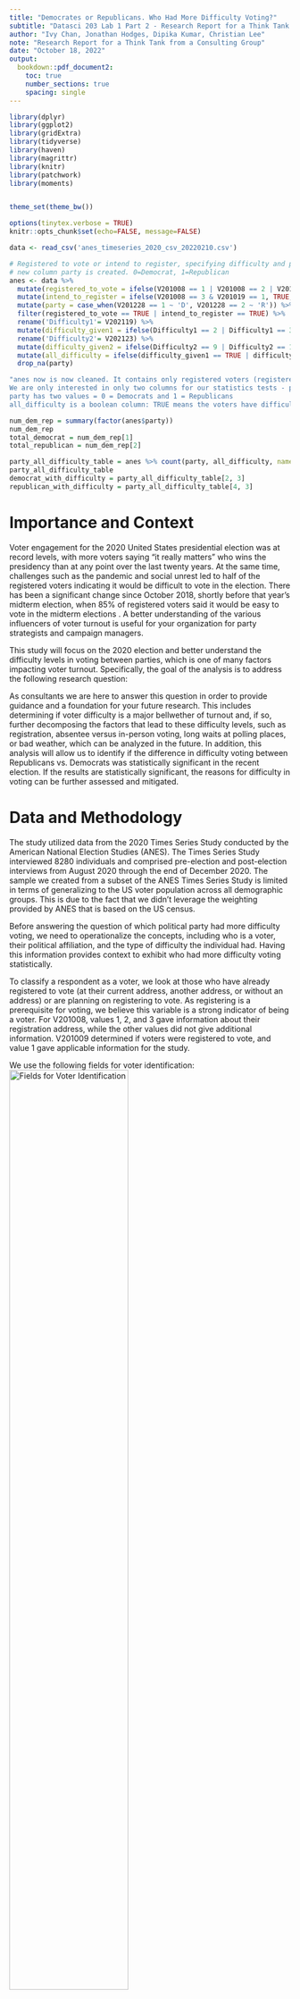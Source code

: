 ```yaml
---
title: "Democrates or Republicans. Who Had More Difficulty Voting?"
subtitle: "Datasci 203 Lab 1 Part 2 - Research Report for a Think Tank from a Consulting Group"
author: "Ivy Chan, Jonathan Hodges, Dipika Kumar, Christian Lee"
note: "Research Report for a Think Tank from a Consulting Group"
date: "October 18, 2022"
output:
  bookdown::pdf_document2: 
    toc: true
    number_sections: true
    spacing: single
---
```


\newpage
\setcounter{page}{1}



```r
library(dplyr)
library(ggplot2) 
library(gridExtra)
library(tidyverse)
library(haven)
library(magrittr)
library(knitr)
library(patchwork)
library(moments)


theme_set(theme_bw())

options(tinytex.verbose = TRUE)
knitr::opts_chunk$set(echo=FALSE, message=FALSE)
```

```r
data <- read_csv('anes_timeseries_2020_csv_20220210.csv')
```

```r
# Registered to vote or intend to register, specifying difficulty and party categorization
# new column party is created. 0=Democrat, 1=Republican
anes <- data %>%
  mutate(registered_to_vote = ifelse(V201008 == 1 | V201008 == 2 | V201009 == 1, TRUE, FALSE)) %>%
  mutate(intend_to_register = ifelse(V201008 == 3 & V201019 == 1, TRUE, FALSE)) %>%
  mutate(party = case_when(V201228 == 1 ~ 'D', V201228 == 2 ~ 'R')) %>%
  filter(registered_to_vote == TRUE | intend_to_register == TRUE) %>%
  rename('Difficulty1'= V202119) %>%
  mutate(difficulty_given1 = ifelse(Difficulty1 == 2 | Difficulty1 == 3 | Difficulty1 == 4 | Difficulty1 == 5, TRUE, FALSE)) %>%
  rename('Difficulty2'= V202123) %>%
  mutate(difficulty_given2 = ifelse(Difficulty2 == 9 | Difficulty2 == 10 | Difficulty2 == 11 | Difficulty2 == 12 | Difficulty2 == 13 | Difficulty2 == 14 | Difficulty2 == 15, TRUE, FALSE)) %>%
  mutate(all_difficulty = ifelse(difficulty_given1 == TRUE | difficulty_given2 == TRUE, TRUE, FALSE)) %>%
  drop_na(party)

```

```r
"anes now is now cleaned. It contains only registered voters (registered_to_vote == TRUE or intend_to_register == TRUE).
We are only interested in only two columns for our statistics tests - party and all_difficulty.
party has two values = 0 = Democrats and 1 = Republicans
all_difficulty is a boolean column: TRUE means the voters have difficulty to vote, FALSE means the voters have no difficulty"
```

```r
num_dem_rep = summary(factor(anes$party))
num_dem_rep
total_democrat = num_dem_rep[1]
total_republican = num_dem_rep[2]
```


```r
party_all_difficulty_table = anes %>% count(party, all_difficulty, name="count")
party_all_difficulty_table
democrat_with_difficulty = party_all_difficulty_table[2, 3]
republican_with_difficulty = party_all_difficulty_table[4, 3]
```

# Importance and Context

Voter engagement for the 2020 United States presidential election was at record levels, with more voters saying “it really matters” who wins the presidency than at any point over the last twenty years. At the same time, challenges such as the pandemic and social unrest led to half of the registered voters indicating it would be difficult to vote in the election. There has been a significant change since October 2018, shortly before that year’s midterm election, when 85% of registered voters said it would be easy to vote in the midterm elections \footnote{Pew Research Center "https://www.pewresearch.org/politics/2020/08/13/election-2020-voters-are-highly-engaged-but-nearly-half-expect-to-have-difficulties-voting/" August 13, 2020}. A better understanding of the various influencers of voter turnout is useful for your organization for party strategists and campaign managers.

This study will focus on the 2020 election and better understand the difficulty levels in voting between parties, which is one of many factors impacting voter turnout. Specifically, the goal of the analysis is to address the following research question:

\begin{quote}
  \textit{Did Democratic voters or Republican voters experience more difficulty voting in the 2020 election?}
\end{quote}

As consultants we are here to answer this question in order to provide guidance and a foundation for your future research. This includes determining if voter difficulty is a major bellwether of turnout and, if so, further decomposing the factors that lead to these difficulty levels, such as registration, absentee versus in-person voting, long waits at polling places, or bad weather, which can be analyzed in the future. In addition, this analysis will allow us to identify if the difference in difficulty voting between Republicans vs. Democrats was statistically significant in the recent election. If the results are statistically significant, the reasons for difficulty in voting can be further assessed and mitigated.


# Data and Methodology

The study utilized data from the 2020 Times Series Study conducted by the American National Election Studies (ANES). The Times Series Study interviewed 8280 individuals and comprised pre-election and post-election interviews from August 2020 through the end of December 2020. The sample we created from a subset of the ANES Times Series Study is limited in terms of generalizing to the US voter population across all demographic groups. This is due to the fact that we didn't leverage the weighting provided by ANES that is based on the US census.

Before answering the question of which political party had more difficulty voting, we need to operationalize the concepts, including who is a voter, their political affiliation, and the type of difficulty the individual had. Having this information provides context to exhibit who had more difficulty voting statistically. 

To classify a respondent as a voter, we look at those who have already registered to vote (at their current address, another address, or without an address) or are planning on registering to vote. As registering is a prerequisite for voting, we believe this variable is a strong indicator of being a voter. For V201008, values 1, 2, and 3 gave information about their registration address, while the other values did not give additional information. V201009 determined if voters were registered to vote, and value 1 gave applicable information for the study. 

We use the following fields for voter identification:\
![Fields for Voter Identification](img/img1.jpg){width=65%}

There are multiple ways to identify a respondent's respective party, for instance, voting behavior in past elections, voting in the primaries, the party they are currently registered to, etc. The pre-election self-identified affiliation variable was the best way to measure a respondent's political stance due to the quality and quantity of the data. Their political stance before and during the act of voting was taken into consideration. Values 1 and 2 correspond to the political party, while the other values did not give any more information.

We use the following field for party affiliation:\
![Fields for Party Affiliation](img/img2.jpg){width=65%}


How difficult it was for respondents to vote and the main reason respondents did not vote were used to determine the difficulty in voting. The combination of the two factors encompassed how hard it was for voters to cast their vote and why they found voting difficult. The values (2,3,4,5) of having difficulty voting were used in the study to determine which party had more difficulty for V202119. We utilized values that were not in the respondents control that induced difficulty in voting for V202123.

We use the following field for difficulty:\
![Fields for Difficulty](img/img3.jpg){width=65%}

After assigning true or false values based on if it was difficult for party members to vote, we observed how many democrats and republicans had difficulty voting.\

![Compare Democrat (D) vs. Republican (R) Difficulty Voting](img/img4.jpg){width=65%}


Democrats had more true and false values, which aligned with the population of democrats being higher than republicans. However, we looked into the true and false cases as a percentage of the respective party population samples. The percentage difference between true and false was not notable between parties. Utilizing the party as a grouping variable and defining the response variable as proportional count of difficulties per group we can conduct some statistical tests. 

We evaluated various reputable hypothesis tests to determine which is best for answering our research question. After reviewing the assumptions that must be met for each test, we were able to narrow our choices down to the two-sample proportion test and the comparison version of the Wilcoxon rank sum test. As we evaluated difficulty as a binary true or false value instead of a scale of ordered categories, the data was determined to be more appropriately wrangled for the proportion test. Additionally, the Wilcoxon rank sum test is of lesser statistical power; therefore, we determined the proportion test was best suited for our analysis from these two test options. 

The proportional statistic assumptions were validated for proper use of the test statistic. The first assumption for the proportional two-group comparison test was independence and identical distributions (i.i.d). Independence can be assumed since random sampling occurred, and one sample's information cannot be inferred from other samples. However, the population of the samples changes from 8280 (pre-election interviews) to 7,782 (post-election interviews). There is a 7% decrease in the population size, which will not heavily affect the probability distribution. The following other assumptions are correct as the sample population follows a binomial distribution, and the data are simple random values from the population. 

While evaluating for practical significance, Cohen’s d is not well suited as it requires normality. For our binary data, we chose the Phi coefficient, which yielded a value of -0.031. The result indicates that there is virtually no relationship between political party and voter difficulty, meaning other factors drive difficulty.

```r

matrix_data <- matrix(c(total_democrat - democrat_with_difficulty$count, total_republican - republican_with_difficulty$count, 
                        democrat_with_difficulty$count, republican_with_difficulty$count), nrow = 2)
matrix_data

library(psych)
phi(matrix_data, digits = 3)

```

Below is the accounting table summarizing the data wrangling after the exploratory data analysis (EDA) of the dataset.\

![Accounting Table](img/img5.jpg){width=80%}

```r
anes %>% count(party, all_difficulty, name="count") %>%
 ggplot(aes(party, count, fill = all_difficulty)) + 
    geom_bar(position = 'dodge', stat="identity") + 
    theme(axis.text.x = element_text(angle = 0, vjust = 0.5, hjust=1)) +
    scale_fill_manual("Difficulty Voting", values = c('FALSE' = "dark green", 'TRUE' = "dark orange")) +
    labs(
      x = "Political Party", 
      y = 'Count',
      title = "Compare Difficulty Voting for Democrat (D) vs. Republican (R)") + 
    theme(legend.position = 'bottom', legend.box = 'horizontal', plot.title = element_text(size=10, hjust = 0.5), axis.title=element_text(size=8))

```

```r
anes %>% count(party, all_difficulty, name="count") %>%
 ggplot(aes(all_difficulty, count, fill = party)) + 
    geom_bar(position = 'dodge', stat="identity") + 
    theme(axis.text.x = element_text(angle = 0, vjust = 0.5, hjust=1)) +
    scale_fill_manual("Political Party", values = c("D" = "dodgerblue1", "R" = "brown1")) +
    labs(
      x = "Difficulty Voting", 
      y = 'Count',
      title = "Compare Democrat (D) vs. Republican (R) Difficulty Voting") + 
    theme(legend.position = 'bottom', legend.box = 'horizontal', plot.title = element_text(size=10, hjust = 0.5), axis.title=element_text(size=8))

```

```r
#https://dplyr.tidyverse.org/reference/select.html
anes_2col = anes %>% select(party, all_difficulty)
```

```r
#https://community.rstudio.com/t/pivot-a-two-way-frequency-table-with-proportions/27615
anes_2col %>% 
  count(party, all_difficulty) %>% 
  group_by(party) %>% 
  mutate(prop = prop.table(n))
```

```r
#https://community.rstudio.com/t/pivot-a-two-way-frequency-table-with-proportions/27615
library(janitor)
anes_2col %>%
  tabyl(party, all_difficulty) %>%
  adorn_percentages("row") %>%
  adorn_pct_formatting(digits = 1) %>%
  adorn_ns("front")

```

```r
c(democrat_with_difficulty$count, republican_with_difficulty$count)
c(total_democrat, total_republican)
```

# Result
As we have two independent samples, Democratic voters and Republican voters, and difficulty being defined and organized as binary/boolean values, we derived the counts for total voters and the counts for voters with difficulty for each party. We use the proportion hypothesis test for binary data \footnote{Comparing Hypothesis Testing for Continuous, Binary, and Count Data "https://statisticsbyjim.com/hypothesis-testing/comparing-hypothesis-tests-data-types/" Date: NA}. 

\begin{quote}
  \textbf{Null Hypothesis:} \textit{The proportion of Democrat voters with difficulty voting is equal to the proportion of Republican voters with difficulty voting.}
\end{quote}

\begin{quote}
    \textit{H0: p1=p2, versus select one HA: p1!=p2} \footnote{Comparing Two Proportions 
"https://online.stat.psu.edu/stat415/lesson/9/9.4" Date: NA}
\end{quote}

The proportion hypothesis test returns a p-value of 0.02847, which leads us to fail to reject the null hypothesis as it is not within the rejection region (< 0.025).The result is not statistically significant.


\scriptsize
```r

prop.test(c(democrat_with_difficulty$count, republican_with_difficulty$count), c(total_democrat, total_republican), 
        alternative = "two.sided")

```
\normalsize

```r
# Registered to vote or intend to register, specifying difficulty and party categorization
# new column party is created. 0=Democrat, 1=Republican
anes <- anes %>%
  mutate(party_numeric = case_when(party=='D' ~ 0, party == 'R' ~ 1)) %>%
  mutate(all_difficulty_numeric = case_when(all_difficulty==TRUE ~ 1, all_difficulty == FALSE ~ 0))

```

```r
summary(anes$all_difficulty_numeric)
```

```r
test <- wilcox.test(anes$all_difficulty_numeric ~ anes$party_numeric)
test
```

# Discussion

While this is limited based on how Democrats and Republicans responded to ANES interviews, our study found evidence that voting difficulty does not have a strong relationship with the voter's political party. It is consistent with our findings that there is no significant difference in the Democrat and Republican populations we compared for voting difficulty. Additionally, we have shown that difficulty wasn’t experienced at a very high rate across either party, with just over 10% of Democrats and Republicans expressing this in their survey responses. 
Since the 2020 election had the highest turnout in United States history, it does not appear that difficulty had a significant role in preventing people from getting to the polls. Instead, it may make sense for future research to look at other predictors of voter turnout, such as education or socioeconomic status.